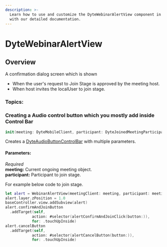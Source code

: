 ```yaml
---
description: >-
  Learn how to use and customize the DyteWebinarAlertView component in Ospi's iOS UiKit
  with our detailed documentation.
---
```


# DyteWebinarAlertView
## Overview
A confirmation dialog screen which is shown
- When the user's request to Join Stage is approved by the meeting host.
- When host invites the localUser to join stage.

### Topics:

### Creating a Audio control button which you mostly add inside Control Bar

```swift
init(meeting: DyteMobileClient, participant: DyteJoinedMeetingParticipant) {
```
Creates a [DyteAudioButtonControlBar](/ios/components/dyte-mic-toggle) with multiple parameters. 

#### Parameters:
*Required*  
**meeting:** Current ongoing meeting object.   
**participant:** Participant to join stage.                                         

For example below code to join stage. 

```swift
let alert = WebinarAlertView(meetingClient: meeting, participant: meeting.localUser)
alert.layer.zPosition = 1.0
baseController.view.addSubview(alert)
alert.confirmAndJoinButton
  .addTarget(self,
            action: #selector(alertConfirmAndJoinClick(button:)),
            for: .touchUpInside)
alert.cancelButton
  .addTarget(self,
            action: #selector(alertCancelButton(button:)),
            for: .touchUpInside)
```

<head>
  <title>iOS WebinarAlertView</title>
</head>
